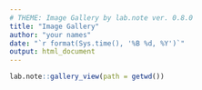 ```yaml
---
# THEME: Image Gallery by lab.note ver. 0.8.0
title: "Image Gallery"
author: "your names"
date: "`r format(Sys.time(), '%B %d, %Y')`"
output: html_document
---
```

<style> 
img {width: 260px; float: left} 
</style>

```r
lab.note::gallery_view(path = getwd())
```
